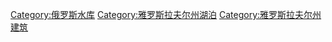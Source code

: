 [[Category:俄罗斯水库|Category:俄罗斯水库]]
[[Category:雅罗斯拉夫尔州湖泊|Category:雅罗斯拉夫尔州湖泊]]
[[Category:雅罗斯拉夫尔州建筑|Category:雅罗斯拉夫尔州建筑]]